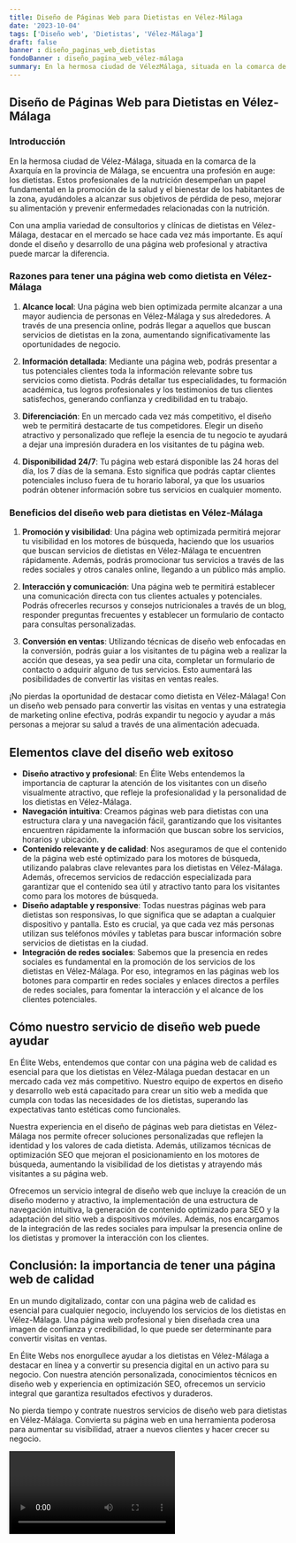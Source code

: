 ```yaml
---
title: Diseño de Páginas Web para Dietistas en Vélez-Málaga
date: '2023-10-04'
tags: ['Diseño web', 'Dietistas', 'Vélez-Málaga']
draft: false
banner : diseño_paginas_web_dietistas
fondoBanner : diseño_pagina_web_vélez-málaga
summary: En la hermosa ciudad de VélezMálaga, situada en la comarca de la Axarquía en la provincia de Málaga, se encuentra una profesión en auge los dietistas. Estos profesionales de la nutrición desempeñan un papel fundamental en la promoción de la salud y el bienestar de los habitantes de la zona, ayudándoles a alcanzar sus objetivos de pérdida de peso, mejorar su alimentación y prevenir enfermedades relacionadas con la nutrición.
---
```


## Diseño de Páginas Web para Dietistas en Vélez-Málaga

### Introducción

En la hermosa ciudad de Vélez-Málaga, situada en la comarca de la Axarquía en la provincia de Málaga, se encuentra una profesión en auge: los dietistas. Estos profesionales de la nutrición desempeñan un papel fundamental en la promoción de la salud y el bienestar de los habitantes de la zona, ayudándoles a alcanzar sus objetivos de pérdida de peso, mejorar su alimentación y prevenir enfermedades relacionadas con la nutrición.

Con una amplia variedad de consultorios y clínicas de dietistas en Vélez-Málaga, destacar en el mercado se hace cada vez más importante. Es aquí donde el diseño y desarrollo de una página web profesional y atractiva puede marcar la diferencia.

### Razones para tener una página web como dietista en Vélez-Málaga

1. **Alcance local**: Una página web bien optimizada permite alcanzar a una mayor audiencia de personas en Vélez-Málaga y sus alrededores. A través de una presencia online, podrás llegar a aquellos que buscan servicios de dietistas en la zona, aumentando significativamente las oportunidades de negocio.

2. **Información detallada**: Mediante una página web, podrás presentar a tus potenciales clientes toda la información relevante sobre tus servicios como dietista. Podrás detallar tus especialidades, tu formación académica, tus logros profesionales y los testimonios de tus clientes satisfechos, generando confianza y credibilidad en tu trabajo.

3. **Diferenciación**: En un mercado cada vez más competitivo, el diseño web te permitirá destacarte de tus competidores. Elegir un diseño atractivo y personalizado que refleje la esencia de tu negocio te ayudará a dejar una impresión duradera en los visitantes de tu página web.

4. **Disponibilidad 24/7**: Tu página web estará disponible las 24 horas del día, los 7 días de la semana. Esto significa que podrás captar clientes potenciales incluso fuera de tu horario laboral, ya que los usuarios podrán obtener información sobre tus servicios en cualquier momento.

### Beneficios del diseño web para dietistas en Vélez-Málaga

1. **Promoción y visibilidad**: Una página web optimizada permitirá mejorar tu visibilidad en los motores de búsqueda, haciendo que los usuarios que buscan servicios de dietistas en Vélez-Málaga te encuentren rápidamente. Además, podrás promocionar tus servicios a través de las redes sociales y otros canales online, llegando a un público más amplio.

2. **Interacción y comunicación**: Una página web te permitirá establecer una comunicación directa con tus clientes actuales y potenciales. Podrás ofrecerles recursos y consejos nutricionales a través de un blog, responder preguntas frecuentes y establecer un formulario de contacto para consultas personalizadas.

3. **Conversión en ventas**: Utilizando técnicas de diseño web enfocadas en la conversión, podrás guiar a los visitantes de tu página web a realizar la acción que deseas, ya sea pedir una cita, completar un formulario de contacto o adquirir alguno de tus servicios. Esto aumentará las posibilidades de convertir las visitas en ventas reales.

¡No pierdas la oportunidad de destacar como dietista en Vélez-Málaga! Con un diseño web pensado para convertir las visitas en ventas y una estrategia de marketing online efectiva, podrás expandir tu negocio y ayudar a más personas a mejorar su salud a través de una alimentación adecuada.

<GifSeo />

<Cta />

## Elementos clave del diseño web exitoso

- **Diseño atractivo y profesional**: En Élite Webs entendemos la importancia de capturar la atención de los visitantes con un diseño visualmente atractivo, que refleje la profesionalidad y la personalidad de los dietistas en Vélez-Málaga.
- **Navegación intuitiva**: Creamos páginas web para dietistas con una estructura clara y una navegación fácil, garantizando que los visitantes encuentren rápidamente la información que buscan sobre los servicios, horarios y ubicación.
- **Contenido relevante y de calidad**: Nos aseguramos de que el contenido de la página web esté optimizado para los motores de búsqueda, utilizando palabras clave relevantes para los dietistas en Vélez-Málaga. Además, ofrecemos servicios de redacción especializada para garantizar que el contenido sea útil y atractivo tanto para los visitantes como para los motores de búsqueda.
- **Diseño adaptable y responsive**: Todas nuestras páginas web para dietistas son responsivas, lo que significa que se adaptan a cualquier dispositivo y pantalla. Esto es crucial, ya que cada vez más personas utilizan sus teléfonos móviles y tabletas para buscar información sobre servicios de dietistas en la ciudad.
- **Integración de redes sociales**: Sabemos que la presencia en redes sociales es fundamental en la promoción de los servicios de los dietistas en Vélez-Málaga. Por eso, integramos en las páginas web los botones para compartir en redes sociales y enlaces directos a perfiles de redes sociales, para fomentar la interacción y el alcance de los clientes potenciales.

## Cómo nuestro servicio de diseño web puede ayudar

En Élite Webs, entendemos que contar con una página web de calidad es esencial para que los dietistas en Vélez-Málaga puedan destacar en un mercado cada vez más competitivo. Nuestro equipo de expertos en diseño y desarrollo web está capacitado para crear un sitio web a medida que cumpla con todas las necesidades de los dietistas, superando las expectativas tanto estéticas como funcionales.

Nuestra experiencia en el diseño de páginas web para dietistas en Vélez-Málaga nos permite ofrecer soluciones personalizadas que reflejen la identidad y los valores de cada dietista. Además, utilizamos técnicas de optimización SEO que mejoran el posicionamiento en los motores de búsqueda, aumentando la visibilidad de los dietistas y atrayendo más visitantes a su página web.

Ofrecemos un servicio integral de diseño web que incluye la creación de un diseño moderno y atractivo, la implementación de una estructura de navegación intuitiva, la generación de contenido optimizado para SEO y la adaptación del sitio web a dispositivos móviles. Además, nos encargamos de la integración de las redes sociales para impulsar la presencia online de los dietistas y promover la interacción con los clientes.

## Conclusión: la importancia de tener una página web de calidad

En un mundo digitalizado, contar con una página web de calidad es esencial para cualquier negocio, incluyendo los servicios de los dietistas en Vélez-Málaga. Una página web profesional y bien diseñada crea una imagen de confianza y credibilidad, lo que puede ser determinante para convertir visitas en ventas.

En Élite Webs nos enorgullece ayudar a los dietistas en Vélez-Málaga a destacar en línea y a convertir su presencia digital en un activo para su negocio. Con nuestra atención personalizada, conocimientos técnicos en diseño web y experiencia en optimización SEO, ofrecemos un servicio integral que garantiza resultados efectivos y duraderos.

No pierda tiempo y contrate nuestros servicios de diseño web para dietistas en Vélez-Málaga. Convierta su página web en una herramienta poderosa para aumentar su visibilidad, atraer a nuevos clientes y hacer crecer su negocio.

<Video />

<CtaBot job='Dietistas' city='Vélez-Málaga'/>

<Gmaps query='Vélez-Málaga+españa+maps' />